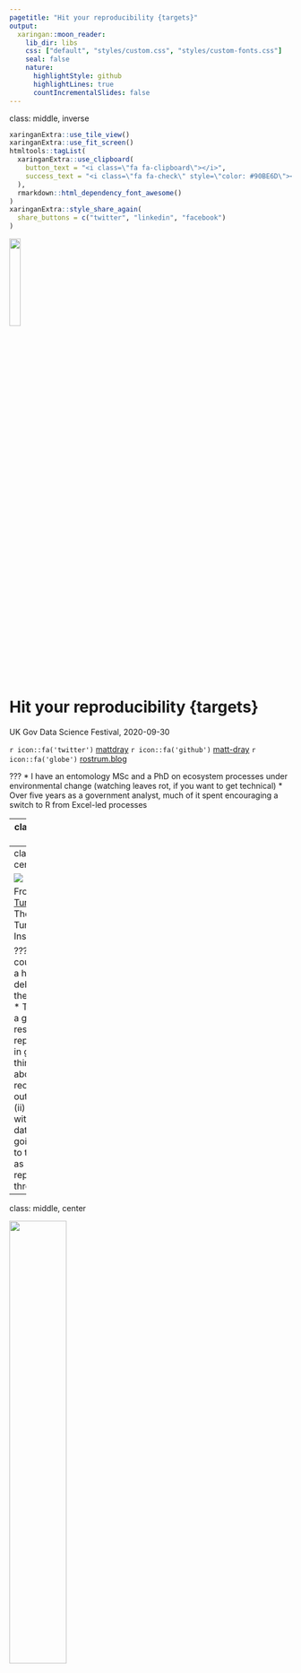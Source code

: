 ```yaml
---
pagetitle: "Hit your reproducibility {targets}"
output:
  xaringan::moon_reader:
    lib_dir: libs
    css: ["default", "styles/custom.css", "styles/custom-fonts.css"]
    seal: false
    nature:
      highlightStyle: github
      highlightLines: true
      countIncrementalSlides: false
---
```

class: middle, inverse

```r
xaringanExtra::use_tile_view()
xaringanExtra::use_fit_screen()
htmltools::tagList(
  xaringanExtra::use_clipboard(
    button_text = "<i class=\"fa fa-clipboard\"></i>",
    success_text = "<i class=\"fa fa-check\" style=\"color: #90BE6D\"></i>",
  ),
  rmarkdown::html_dependency_font_awesome()
)
xaringanExtra::style_share_again(
  share_buttons = c("twitter", "linkedin", "facebook")
)
```

<img src='img/targets-hex.png' width=20%>

# Hit your reproducibility {targets}

UK Gov Data Science Festival, 2020-09-30

`r icon::fa('twitter')` [mattdray](https://twitter.com/mattdray)
`r icon::fa('github')` [matt-dray](https://github.com/matt-dray)
`r icon::fa('globe')` [rostrum.blog](https://www.rostrum.blog/) 

???
* I have an entomology MSc and a PhD on ecosystem processes under environmental change (watching leaves rot, if you want to get technical)
* Over five years as a government analyst, much of it spent encouraging a switch to R from Excel-led processes

---
class: middle, inverse

# Reproducevangelism

???
* I don't want to condescend or dictate, I want to build from the general principle of 'reproducible is good'
* So let's define 'reproducibility'
* Very important in scientific fields given the reproducibility crisis

---
class: middle, center

![](img/turing-way-reproducibility.jpg)

From [The Turing Way](https://the-turing-way.netlify.com/introduction/introduction) by The Alan Turing Institute

???
* We could get into a heated debate about the definition
* The book is a great free resource for reproduciblity in general
* I think we care about both (i) recreating outputs and (ii) updating with fresh data
* I'm going to refer to this top row as reproducibility throughout

---
class: middle, center

<img src='img/rap_v4_hex.png' width='45%'>

[Reproducible Analytical Pipelines](https://dataingovernment.blog.gov.uk/2017/03/27/reproducible-analytical-pipeline/)

???
* In government we recognise the benefits of reproducible analysis and publications
* Literally this is a badge of pride in government
* We want to make sure the whole end-to-end process from data to publication is repeatable
* We want to build trust, but also make it easier to update publications as new data emerges
* I wrote a thing about how {drake} might be useful for RAP in government
* There are similar tools in other languages

---
class: middle

Can I recreate what you did:

* from scratch?
* on a different machine?
* in the future?
* without you present?

???
* Do I have all the code, files and documentation?
* Can I do it on another OS with dependencies missing?
* Will the code still work next year, or will dependency chenages break it?
* Did you document it well enough? Is everything stored somewhere remotely?

---
class: middle

R has [many reproducibility tools](https://annakrystalli.me/talks/r-in-repro-research-dc.html#1), like:

* [RStudio Projects](https://swcarpentry.github.io/r-novice-gapminder/02-project-intro/) to keep everything together
* [R Markdown](https://rmarkdown.rstudio.com/) for reproducible docs
* [packages](https://www.hvitfeldt.me/blog/usethis-workflow-for-package-development/) for reusable functions
* [{here}](https://github.com/jennybc/here_here) for relative filepaths
* [{renv}](https://rstudio.github.io/renv/articles/renv.html) for dependency management

???
* Some general tools, but also packages for very specific things like filepath management
* Of course, there's agnostic tools like Git and Docker too

---
class: middle

Today's focus:

1. Make _workflows_ reproducible
1. Try {targets}

???
* We could talk about this all day, but I'm focusing on one particular thing today
* If these both mean nothing to you, then great
* If you know about workflow reproducibility, maybe you haven't considered {targets}
* If you do both these things, then you should be here talking instead of me

---
class: heading-slide, middle, inverse

# 1. Make workflows reproducible

???
* I'm referring to analysis 'workflows', but you might say 'pipelines'
* As in you read, wrangle, model, plot and report data in some fashion
* The process of turning inputs to outputs
* This talk assumes that you do this in R, but ideas are transferable



---
class: middle

What about your analytical _workflow_ itself?

How do you keep track of function, file and object relationships?

???
* Have you considered this before?
* You might be asking why you might even do this -- is it really a big deal?

---
class: middle

What if:

* you haven't recorded the steps?
* the interdependencies become complex?
* some steps are computationally intensive?
* something changes?

???
* You might be thinking 'no, what's the point?'
* What impact does a change to file 'A' have?
* What if it's time intensive?
* Do you re-run everything from scratch if there's a change?
* Maybe this isn't a big deal for a small analysis, but things can get out of hand quickly

---
class: middle, center

You can't remember this

<img src='img/frederik-aust.png' width='60%'>

???
* Here's a real analysis
* All of the files, functions and objects that result in one final output on the right
* The spaghetti is all the relationships
* How could you possibly remember the exact things to re-run if something changes?

---

class: middle, center

Let a workflow manager handle it

<img src='img/awesome.png' width=95%>

`r icon::fa('github')` [pditommaso/awesome-pipeline](https://github.com/pditommaso/awesome-pipeline)

???
* There are many workflow managers -- some general, some language-specific
* The one that most people might be familiar with is Make (capital 'M')
* It's language agnostic, but has some limitations -- it operates on files, for example and requires you to learn how to use Make
* Luigi and Airflow are alternatives for Python
* This is a powerful thought technology

---
class: heading-slide, middle, inverse

# 2. Try {targets}

???
* If there's so many managers then why {targets}?

---
class: middle, center

<img src="img/targets-hex.png" width="45%"/>

[{targets}](https://wlandau.github.io/targets/) by [Will Landau](https://wlandau.github.io/)

???
* {targets}: the R package built by Will Landau for managing workflows and making your analysis pipeline more reproducible

---
class: middle

From [the manual](https://wlandau.github.io/targets-manual/):

>...<mark>learns</mark> how your pipeline fits together, <mark>skips costly runtime</mark> for tasks that are already up to date, runs only the <mark>necessary computation</mark>, supports implicit <mark>parallel computing</mark>, abstracts files as <mark>R objects</mark>, shows <mark>tangible evidence</mark> that the results match the underlying code and data.

---
class: middle

Plus excellent docs:

* the [site](https://wlandau.github.io/targets/) and [source](https://github.com/ropensci/targets)
* the [{targets} R package user manual](https://wlandau.github.io/targets-manual/index.html)
* [minimal example](https://github.com/wlandau/targets-minimal) (can be run in RStudio Cloud)
* [targetsketch](https://wlandau.shinyapps.io/targetsketch/): a Shiny app for learning {targets} and setup new projects

More available from [the {targets} README](https://github.com/wlandau/targets/blob/master/README.md).

---
class: middle, center

Supersedes [{drake}](https://books.ropensci.org/drake/) by [Will Landau](https://wlandau.github.io/)

<img src="img/drake-hex.png" width="25%"/>

>...major <mark>user-side limitations</mark> regarding data management, collaboration, and parallel efficiency

???
* This sounds suspiciously similar to {drake}.
* "Community feedback have exposed major user-side limitations regarding data management, collaboration, and parallel efficiency."
* "Solutions in drake itself would make the package incompatible with existing projects that use it, and the internal architecture is too copious, elaborate, and mature for such extreme refactoring."
* "The targets package borrows from past learnings, user suggestions, discussions, complaints, success stories, and feature requests, and it improves the user experience in ways that will never be possible in drake."

---
class: middle

At its simplest:

1. Write a pipeline script
1. Execute the script
1. Change stuff
1. Go to 2

???
* The smallest amount of things you need to do is run two functions
* You create a 'plan' object that' contains the functions, objects and data in your's a bit like a recipe for generating your analysis
* Then you run `make()` on that object to run the steps and 'bake your cake'
* Let's go through a simple, arbitrary, trivial example
* We're not going to think too hard about folder structure in this example
* In fact, this workflow will be running from within this {xaringan} (RMarkdown slides)

---
class: middle, center, inverse

<img src='img/beaver.png' width=50%>

# Contrived, simple demo

???
* Using the built-in `beaver1` and `beaver2` datasets
* You can see something similar in the walkthrough chapter of the {targets} user manual
* This example is run entirely within this {xaringan} presentation, giving you a flavour of its versatility

---
class: middle

The goal: a {targets} pipeline that creates a chart and table for an R Markdown file and renders it.

Then change something and re-run the pipeline.

---
class: middle

Generate [`_targets.R`](https://github.com/matt-dray/targets-dsfest/blob/master/_targets.R) in your working directory

```r
tar_script()
```


---
class: middle

Set up functions and options in `_targets.R`

```r
tar_option_set(
  packages = c(
    "targets", "tarchetypes", "knitr",
    "dplyr", "ggplot2", "rphylopic",
  )
)
```
```r
b_plot <- function(data, image) {
  ggplot(data, aes(id, temp)) +
    geom_boxplot() +
    labs(title = "Weasel temperatures") +
    add_phylopic(image)
}
```


???
* Add your bespoke functions in the `_targets.R` file
* Here's one (`b_plot`) for making a plot, there's another for making a summary table
* In the option syou can provide the packages to be used

---
class: middle

Set up pipeline in `_targets.R`

```r
targets <- list(
  tar_target(b1, mutate(beaver1, id = "A")),
  tar_target(b2, mutate(beaver2, id = "B")),
  tar_target(beavers, bind_rows(b1, b2)),
  tar_target(uid, "be8670c2-a5bd-4b44-88e8-92f8b0c7f4c6"),
  tar_target(png, image_data(uid, size = "512")[[1]]),
  tar_target(plot, b_plot(beavers, png)),  #<<
  tar_target(table, b_table(beavers)),
  tarchetypes::tar_render(report, "beavers-report.Rmd")  #<<
)

tar_pipeline(targets)  #<<
```

???
* Then it's a case of making a `tar_pipeline()`, which {targets} uses to 'remember' the relationships between objects
* Mark objects as targets with `tar_target()`
* `tarchetypes::tar_render()` is a special `tar_target()` case to account for redndering Rmd

---
class: middle

View targets

```r
tar_manifest(fields = "command")
```

```
  name    command                                                                                                 
  <chr>   <chr>                                                                                                   
1 uid     "\"be8670c2-a5bd-4b44-88e8-92f8b0c7f4c6\""                                                              
2 report  "tarchetypes::tar_render_run(path = \"beavers-report.Rmd\",  \\n     args = list(input = \"beavers-repo…
3 beavers "bind_rows(b1, b2)"                                                                                     
4 table   "b_table(beavers)"                                                                                      
5 plot    "b_plot(beavers, png)"                                                                                  
6 b1      "mutate(beaver1, id = \"A\")"                                                                           
7 b2      "mutate(beaver2, id = \"B\")"                                                                           
8 png     "image_data(uid, size = \"512\")[[1]]"                                                                  
```

---
class: middle

```r
tar_visnetwork()
```

<img src="img/tar-visnetwork-0.png" width="650"/>

---
class: middle

Execute the pipeline

```r
tar_make()
```

```
● run target uid
● run target b1
● run target b2
● run target png
● run target beavers
● run target plot
● run target table
● run target report
```

---
class: middle


This created [a `_targets/` cache](https://github.com/matt-dray/targets-dsfest/tree/master/_targets)

This is like a 'memory' for {targets}

`tar_load()` and `tar_read()` to fetch objects

---
class: middle

```r
tar_visnetwork()
```

<img src="img/tar-visnetwork-1.png" width="650"/>

---
class: middle

The [rendered R Markdown](https://matt-dray.github.io/targets-dsfest/report-beavers-mistake.html)

```r
knitr::include_url(
  "https://matt-dray.github.io/targets-dsfest/report-beavers-mistake.html",
  height = 440
)
```

---
class: middle

Whoops...

<span style="background-color: #FF0000">-</span> `labs(title = "Weasel temperatures")`

<span style="background-color: #00FF00">\+</span> `labs(title = "Beaver temperatures")`

---
class: middle

Check what has become outdated as a result

```r
tar_outdated()
```

```
[1] "report" "plot"  
```

---
class: middle

```r
tar_visnetwork()
```

<img src="img/tar-visnetwork-2.png" width="650"/>

---
class: middle

Only outdated targets are re-run

```r
tar_make()
```

```
✓ skip target uid
✓ skip target b1
✓ skip target b2
✓ skip target png
✓ skip target beavers
● run target plot
✓ skip target table
● run target report
```

---
class: middle

```r
tar_visnetwork()
```

<img src="img/tar-visnetwork-1.png" width="650"/>

---
class: middle

The [final product](https://matt-dray.github.io/targets-dsfest/report-beavers.html)

```r
knitr::include_url(
  "https://matt-dray.github.io/targets-dsfest/report-beavers.html",
  height = 440
)
```

---
class: middle

To recap:

1. `tar_script()` creates `_targets.R`
1. Add `tar_targets()`
1. Check `tar_manifest()`
1. `tar_visnetwork()` to visualise
1. Execute with `tar_make()`
1. Change stuff, check `tar_outdated()`
1. Go to 4

---
class: inverse, middle

<img src='img/targets-hex.png' width=20%>

# Hit your reproducibility {targets}

1. Make _workflows_ reproducible
2. Try {targets}

`r icon::fa('twitter')` [mattdray](https://twitter.com/mattdray)
`r icon::fa('github')` [matt-dray](https://github.com/matt-dray)
`r icon::fa('globe')` [rostrum.blog](https://www.rostrum.blog/) 

???
* I hope I've convinced you to consider a workflow manager
* And hopefully to take a look at {targets} as your tool of choice for R

---
class: middle

Revisit materials:

* [these slides](https://matt-dray.github.io/drake-bioinformatics/#1)
* [source code](https://github.com/matt-dray/drake-bioinformatics/)
* [blog post](https://www.rostrum.blog/)
* [{drake} version of this talk](https://www.rostrum.blog/2020/01/31/reprobioinformatics/) and [a blog post](https://www.rostrum.blog/2019/07/23/can-drake-rap/)

???
* Slides and source on GitHub, along with a single script file of the code used in the presentation
* Binder is a service that lets you launch a Notebook or RStudio instance in the cloud with data and code that you provide

---
class: middle

Image sources:

* RAP [hex logo](https://github.com/matt-dray/stickers/blob/master/output/rap_v4_hex.png)
* {targets} [hex logo](https://github.com/wlandau/targets/blob/master/man/figures/logo.png)
* {drake} [hex logo](https://camo.githubusercontent.com/44749362ca36c9e3295f2bcf18975d811564c121/68747470733a2f2f646f63732e726f70656e7363692e6f72672f6472616b652f7265666572656e63652f666967757265732f6c6f676f2e737667)
* {drake} hairball by [Frederik Aust](https://twitter.com/FrederikAust/status/1205103780938833921?s=20)
* _Castor canadensis_ from [PhyloPic](http://phylopic.org/image/b3dd721e-6084-4413-8300-44e10d8fd3ca/)
